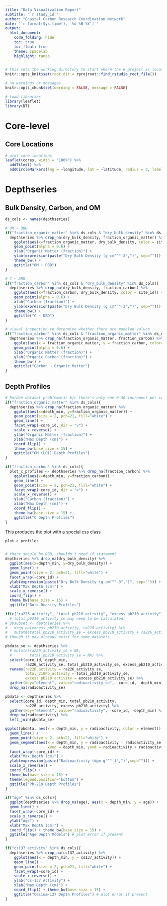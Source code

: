 ```yaml
---
title: "Data Visualization Report"
subtitle: "`r study_id`"
author: "Coastal Carbon Research Coordination Network"
date: "`r format(Sys.time(), '%d %B %Y')`"
output:
  html_document:
    code_folding: hide
    toc: true
    toc_float: true
    theme: spacelab
    highlight: tango
---
```


```r
# this sets the working directory to start where the R project is located
knitr::opts_knit$set(root.dir = rprojroot::find_rstudio_root_file())

# no warnings or messages
knitr::opts_chunk$set(warning = FALSE, message = FALSE)

# load libraries
library(leaflet)
library(DT)
```

# Core-level

## Core Locations
```r
# plot core locations
leaflet(cores, width = "100%") %>% 
  addTiles() %>% 
  addCircleMarkers(lng = ~longitude, lat = ~latitude, radius = 3, label = ~core_id)
```

# Depthseries

## Bulk Density, Carbon, and OM
``` r

ds_cols <- names(depthseries)

# OM ~ DBD
if("fraction_organic_matter" %in% ds_cols & "dry_bulk_density" %in% ds_cols){
  depthseries %>% drop_na(dry_bulk_density, fraction_organic_matter) %>%
    ggplot(aes(x=fraction_organic_matter, dry_bulk_density, color = site_id)) +
    geom_point(alpha = 0.6) +
    xlab("Organic Matter (fraction)") +
    ylab(expression(paste("Dry Bulk Density (g cm"^"-3",")", sep=""))) +
    theme_bw() +
    ggtitle("OM ~ DBD")
}

```

```r
# C ~ DBD
if("fraction_carbon" %in% ds_cols & "dry_bulk_density" %in% ds_cols){
  depthseries %>% drop_na(dry_bulk_density, fraction_carbon) %>% 
    ggplot(aes(x=fraction_carbon, dry_bulk_density, color = site_id)) +
    geom_point(alpha = 0.6) +
    xlab("Carbon (fraction)") +
    ylab(expression(paste("Dry Bulk Density (g cm"^"-3",")", sep=""))) +
    theme_bw() +
    ggtitle("C ~ DBD")
}
```

``` r
# visual inspection to determine whether there are modeled values
if("fraction_carbon" %in% ds_cols & "fraction_organic_matter" %in% ds_cols){
  depthseries %>% drop_na(fraction_organic_matter, fraction_carbon) %>% 
    ggplot(aes(x = fraction_organic_matter, y = fraction_carbon, color=site_id)) +
    geom_point(alpha = 0.6) + 
    xlab("Organic Matter (fraction)") +
    ylab("Organic Carbon (fraction)") +
    theme_bw() +
    ggtitle("Carbon ~ Organic Matter")
}
```

## Depth Profiles

``` r
# Burden dataset problematic b/c there's only one 0-30 increment per core
if("fraction_organic_matter" %in% ds_cols){
  depthseries %>% drop_na(fraction_organic_matter) %>% 
    ggplot(aes(x=depth_min, y=fraction_organic_matter)) +
    geom_point(size = 2, pch=21, fill="white") +
    geom_line() +
    facet_wrap(~core_id, dir = "v") +
    scale_x_reverse() +
    ylab("Organic Matter (fraction)") +
    xlab("Max Depth (cm)") +
    coord_flip() +
    theme_bw(base_size = 15) +
    ggtitle("OM (LOI) Depth Profiles")
}
```

``` r
if("fraction_carbon" %in% ds_cols){
  plot_c_profiles <- depthseries %>% drop_na(fraction_carbon) %>% 
    ggplot(aes(x=depth_min, y=fraction_carbon)) + 
    geom_line() +
    geom_point(size = 2, pch=21, fill="white") +
    facet_wrap(~core_id, dir = "v") +
    scale_x_reverse() +
    ylab("Carbon (fraction)") +
    xlab("Max Depth (cm)") +
    coord_flip() +
    theme_bw(base_size = 15) +
    ggtitle("C Depth Profiles")
}
```

<style>
  .superbigimage{
      overflow-y:scroll;
      white-space: nowrap;
  }

  .superbigimage img{
     max-height: none;
  }
</style>

This produces the plot with a special css class
<div class="superbigimage">
```r
plot_c_profiles
```
</div>

``` r
# there should be DBD, shouldn't need if statement
depthseries %>% drop_na(dry_bulk_density) %>% 
  ggplot(aes(x=depth_min, y=dry_bulk_density)) +
  geom_line() +
  geom_point(size = 2, pch=21, fill="white") +
  facet_wrap(~core_id) +
  ylab(expression(paste("Dry Bulk Density (g cm"^"-3",")", sep=""))) +
  xlab("Max Depth (cm)") +
  scale_x_reverse() +
  coord_flip() +
  theme_bw(base_size = 15) +
  ggtitle("Bulk Density Profiles")
```

``` r

if(c("ra226_activity", "total_pb210_activity", "excess_pb210_activity") %in% ds_cols){ # make this better
  # total_pb210_activity_se may need to be calculated:
# pbsubset <- depthseries %>% 
#   drop_na(excess_pb210_activity, ra226_activity) %>% 
#   mutate(total_pb210_activity_se = excess_pb210_activity + ra226_activity)
# though it may already exist for some datasets

pbdata_se <- depthseries %>%
  # mutate(ra226_activity_se = NA,
  #        total_pb210_activity_se = NA) %>% 
  select(core_id, depth_min,
         ra226_activity_se, total_pb210_activity_se, excess_pb210_activity_se) %>%
  rename(ra226_activity = ra226_activity_se, 
         total_210Pb_activity = total_pb210_activity_se,
         excess_pb210_activity = excess_pb210_activity_se) %>%
  gather(key="element", value="radioactivity_se", -core_id, -depth_min) %>% 
  drop_na(radioactivity_se)

pbdata <- depthseries %>%
  select(core_id, depth_min, total_pb210_activity,
         ra226_activity, excess_pb210_activity) %>%
  gather(key="element", value="radioactivity", -core_id, -depth_min) %>% 
  drop_na(radioactivity) %>% 
  left_join(pbdata_se)

ggplot(pbdata, aes(x = depth_min, y = radioactivity, color = element)) +
  geom_line() +
  geom_point(size = 2, pch=21, fill="white") +
  geom_segment(aes(x = depth_min, y = radioactivity - radioactivity_se,
                   xend = depth_min, yend = radioactivity + radioactivity_se)) +
  facet_wrap(~core_id) +
  xlab("Max Depth (cm)") + 
  ylab(expression(paste("Radioactivity (dpm g"^"-1",")",sep=""))) +
  scale_x_reverse() +
  coord_flip() +
  theme_bw(base_size = 15) +
  theme(legend.position="bottom") +
  ggtitle("Pb-210 Depth Profiles")
}
```

``` r
if("age" %in% ds_cols){
  ggplot(depthseries %>% drop_na(age), aes(x = depth_min, y = age)) +
  geom_line() +
  facet_wrap(~core_id) +
  scale_x_reverse() +
  ylab("Age") +
  xlab("Max Depth (cm)") +
  coord_flip() + theme_bw(base_size = 15) +
  ggtitle("Age Depth Models") # plot error if present
}
```

``` r
if("cs137_activity" %in% ds_cols){
  depthseries %>% drop_na(cs137_activity) %>% 
    ggplot(aes(x = depth_min, y = cs137_activity)) +
    geom_line() +
    geom_point(size = 2, pch=21, fill="white") +
    facet_wrap(~core_id) +
    scale_x_reverse() +
    ylab("Cs-137 Activity") +
    xlab("Max Depth (cm)") +
    coord_flip() + theme_bw(base_size = 15) +
    ggtitle("Cesium-137 Depth Profiles") # plot error if present
}
```